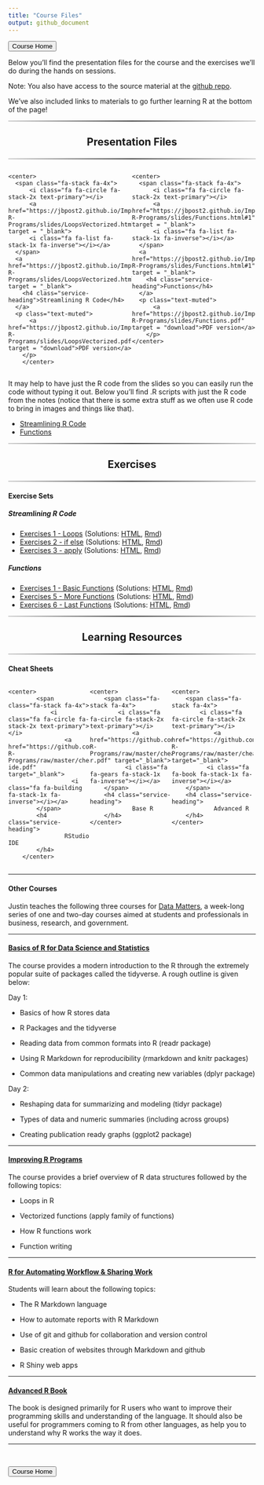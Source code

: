 ```yaml
---
title: "Course Files"
output: github_document
---
```


<head>

<link href="//maxcdn.bootstrapcdn.com/font-awesome/4.2.0/css/font-awesome.min.css" rel="stylesheet">

</head>

<a href = "https://jbpost2.github.io/Improving-R-Programs/"><button type="button">Course Home</button></a>

Below you'll find the presentation files for the course and the exercises we'll do during the hands on sessions.

Note: You also have access to the source material at the [github repo](https://github.com/jbpost2/Improving-R-Programs).

We've also included links to materials to go further learning R at the bottom of the page!

```{=html}
<hr style="    border: 0;
    height: 2px;
    background: #333;
    background-image: linear-gradient(to right, #ccc, #333, #ccc);">
```
<h2 class="intro-text text-center">

<center>

<strong>Presentation Files</strong>

</center>

</h2>

```{=html}
<hr style="    border: 0;
    height: 2px;
    background: #333;
    background-image: linear-gradient(to right, #ccc, #333, #ccc);">
```
::: {.row}
::: {style="width: 50%;float: left;"}
    <center>
      <span class="fa-stack fa-4x">
          <i class="fa fa-circle fa-stack-2x text-primary"></i>
          <a href="https://jbpost2.github.io/Improving-R-Programs/slides/LoopsVectorized.html#1" target = "_blank">
          <i class="fa fa-list fa-stack-1x fa-inverse"></i></a>
      </span>
      <a href="https://jbpost2.github.io/Improving-R-Programs/slides/LoopsVectorized.html#1" target = "_blank">
        <h4 class="service-heading">Streamlining R Code</h4>
      </a>
      <p class="text-muted">
          <a href="https://jbpost2.github.io/Improving-R-Programs/slides/LoopsVectorized.pdf" target = "download">PDF version</a>
        </p>
        </center>
:::

::: {style="width: 50%;float: right;"}
    <center>
      <span class="fa-stack fa-4x">
          <i class="fa fa-circle fa-stack-2x text-primary"></i>
          <a href="https://jbpost2.github.io/Improving-R-Programs/slides/Functions.html#1" target = "_blank">
          <i class="fa fa-list fa-stack-1x fa-inverse"></i></a>
      </span>
      <a href="https://jbpost2.github.io/Improving-R-Programs/slides/Functions.html#1" target = "_blank">
        <h4 class="service-heading">Functions</h4>
      </a>
      <p class="text-muted">
          <a href="https://jbpost2.github.io/Improving-R-Programs/slides/Functions.pdf" target = "download">PDF version</a> 
        </p>
    </center>
:::
:::

::: {style="content: \"\";   clear: both;   display: table;"}
:::

It may help to have just the R code from the slides so you can easily run the code without typing it out. Below you'll find .R scripts with just the R code from the notes (notice that there is some extra stuff as we often use R code to bring in images and things like that).

-   <a href = "https://raw.githubusercontent.com/jbpost2/Improving-R-Programs/master/slides/LoopsVectorized.R" target = "download"> Streamlining R Code</a>
-   <a href = "https://raw.githubusercontent.com/jbpost2/Improving-R-Programs/master/slides/Functions.R" target = "download"> Functions</a>

```{=html}
<hr style="    border: 0;
    height: 2px;
    background: #333;
    background-image: linear-gradient(to right, #ccc, #333, #ccc);">
```
<h2 class="intro-text text-center">

<center>

<strong>Exercises</strong>

</center>

</h2>

```{=html}
<hr style="    border: 0;
    height: 2px;
    background: #333;
    background-image: linear-gradient(to right, #ccc, #333, #ccc);">
```
#### Exercise Sets

##### Streamlining R Code

-   <a href = "https://jbpost2.github.io/Improving-R-Programs/exercises/Exercises1_Loops.html"> Exercises 1 - Loops</a> (Solutions: <a href = "https://jbpost2.github.io/Improving-R-Programs/exercises/Exercises1_Loops_Solutions.html"> HTML</a>, <a href = "https://jbpost2.github.io/Improving-R-Programs/exercises/Exercises1_Loops_Solutions.Rmd"> Rmd</a>)
-   <a href = "https://jbpost2.github.io/Improving-R-Programs/exercises/Exercises2_ifelse.html"> Exercises 2 - if else</a> (Solutions: <a href = "https://jbpost2.github.io/Improving-R-Programs/exercises/Exercises2_ifelse_Solutions.html"> HTML</a>, <a href = "https://jbpost2.github.io/Improving-R-Programs/exercises/Exercises2_ifelse_Solutions.Rmd"> Rmd</a>)
-   <a href = "https://jbpost2.github.io/Improving-R-Programs/exercises/Exercises3_apply.html"> Exercises 3 - apply</a> (Solutions: <a href = "https://jbpost2.github.io/Improving-R-Programs/exercises/Exercises3_apply_Solutions.html"> HTML</a>, <a href = "https://jbpost2.github.io/Improving-R-Programs/exercises/Exercises3_apply_Solutions.Rmd"> Rmd</a>)

##### Functions

-   <a href = "https://jbpost2.github.io/Improving-R-Programs/exercises/Exercises4_BasicFunctions.html"> Exercises 1 - Basic Functions</a> (Solutions: <a href = "https://jbpost2.github.io/Improving-R-Programs/exercises/Exercises4_BasicFunctions_Solutions.html"> HTML</a>, <a href = "https://jbpost2.github.io/Improving-R-Programs/exercises/Exercises4_BasicFunctions_Solutions.Rmd"> Rmd</a>)
-   <a href = "https://jbpost2.github.io/Improving-R-Programs/exercises/Exercises5_MoreFunctions.html"> Exercises 5 - More Functions</a> (Solutions: <a href = "https://jbpost2.github.io/Improving-R-Programs/exercises/Exercises5_MoreFunctions_Solutions.html"> HTML</a>, <a href = "https://jbpost2.github.io/Improving-R-Programs/exercises/Exercises5_MoreFunctions_Solutions.Rmd"> Rmd</a>)
-   <a href = "https://jbpost2.github.io/Improving-R-Programs/exercises/Exercises6_LastFunctions.html"> Exercises 6 - Last Functions</a> (Solutions: <a href = "https://jbpost2.github.io/Improving-R-Programs/exercises/Exercises6_LastFunctions_Solutions.html"> HTML</a>, <a href = "https://jbpost2.github.io/Improving-R-Programs/exercises/Exercises6_LastFunctions_Solutions.Rmd"> Rmd</a>)


```{=html}
<hr style="    border: 0;
    height: 2px;
    background: #333;
    background-image: linear-gradient(to right, #ccc, #333, #ccc);">
```
<h2 class="intro-text text-center">

<center>

<strong>Learning Resources</strong>

</center>

</h2>

```{=html}
<hr style="    border: 0;
    height: 2px;
    background: #333;
    background-image: linear-gradient(to right, #ccc, #333, #ccc);">
```
#### Cheat Sheets

::: {.row}
::: {style="width: 33%;float: left;"}
    <center>
            <span class="fa-stack fa-4x">
                <i class="fa fa-circle fa-stack-2x text-primary"></i>
                    <a href="https://github.com/jbpost2/Improving-R-Programs/raw/master/cheatsheets/rstudio-ide.pdf" target="_blank">
                      <i class="fa fa-building fa-stack-1x fa-inverse"></i></a>
            </span>
            <h4 class="service-heading">
                    RStudio IDE
            </h4>
        </center>
:::

::: {style="width: 33%;float: left;"}
    <center>
        <span class="fa-stack fa-4x">
            <i class="fa fa-circle fa-stack-2x text-primary"></i>
                <a href="https://github.com/jbpost2/Improving-R-Programs/raw/master/cheatsheets/base-r.pdf" target="_blank">
              <i class="fa fa-gears fa-stack-1x fa-inverse"></i></a>
        </span>
        <h4 class="service-heading">
                Base R
        </h4>
    </center>
:::

::: {style="width: 33%;float: left;"}
    <center>
        <span class="fa-stack fa-4x">
            <i class="fa fa-circle fa-stack-2x text-primary"></i>
                <a href="https://github.com/jbpost2/Improving-R-Programs/raw/master/cheatsheets/advancedR.pdf" target="_blank">
              <i class="fa fa-book fa-stack-1x fa-inverse"></i></a>
        </span>
        <h4 class="service-heading">
                Advanced R
        </h4>
    </center>
:::
:::

::: {style="content: \"\";   clear: both;   display: table;"}
:::

<hr>

#### Other Courses

Justin teaches the following three courses for [Data Matters](https://datamatters.org/), a week-long series of one and two-day courses aimed at students and professionals in business, research, and government.

<hr>

<h4>

<a href = "https://jbpost2.github.io/Basics-of-R-for-Data-Science-and-Statistics/" target = "_blank">Basics of R for Data Science and Statistics</a>

</h4>

The course provides a modern introduction to the R through the extremely popular suite of packages called the tidyverse. A rough outline is given below:

Day 1:

-   Basics of how R stores data

-   R Packages and the tidyverse

-   Reading data from common formats into R (readr package)

-   Using R Markdown for reproducibility (rmarkdown and knitr packages)

-   Common data manipulations and creating new variables (dplyr package)

Day 2:

-   Reshaping data for summarizing and modeling (tidyr package)

-   Types of data and numeric summaries (including across groups)

-   Creating publication ready graphs (ggplot2 package)

<hr>

<h4>

<a href = "https://jbpost2.github.io/Improving-R-Programs/" target = "_blank">Improving R Programs</a>

</h4>

The course provides a brief overview of R data structures followed by the following topics:

-   Loops in R

-   Vectorized functions (apply family of functions)

-   How R functions work

-   Function writing

<hr>

<h4>

<a href = "https://jbpost2.github.io/R-for-Automating-Workflow-Sharing-Work/" target = "_blank">R for Automating Workflow & Sharing Work</a>

</h4>

Students will learn about the following topics:

-   The R Markdown language

-   How to automate reports with R Markdown

-   Use of git and github for collaboration and version control

-   Basic creation of websites through Markdown and github

-   R Shiny web apps

<hr>

<h4>

<a href = "https://adv-r.hadley.nz/" target = "_blank">Advanced R Book</a>

</h4>

The book is designed primarily for R users who want to improve their programming skills and understanding of the language. It should also be useful for programmers coming to R from other languages, as help you to understand why R works the way it does.

<hr>

<br>

<a href = "https://jbpost2.github.io/Improving-R-Programs/"><button type="button">Course Home</button></a>
